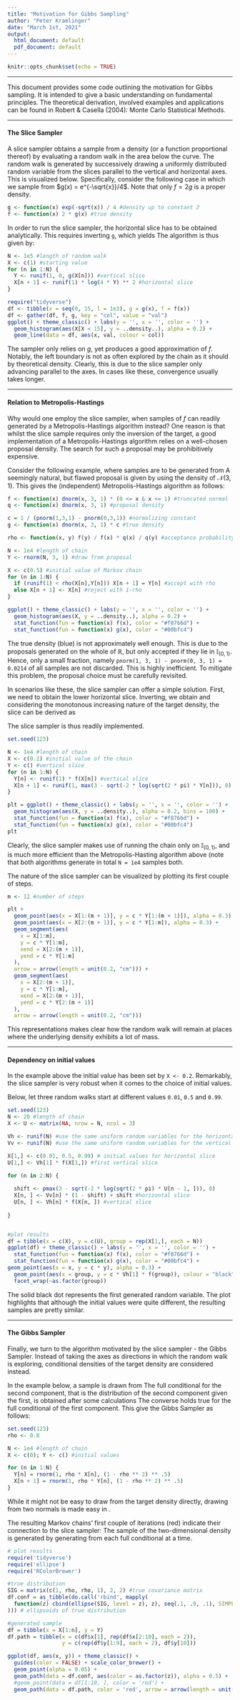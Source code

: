 ```yaml
---
title: "Motivation for Gibbs Sampling"
author: "Peter Kramlinger"
date: "March 1st, 2021"
output:
  html_document: default
  pdf_document: default
---
```


```r
knitr::opts_chunk$set(echo = TRUE)
```

***

This document provides some code outlining the motivation for Gibbs sampling. 
It is intended to give a basic understanding on fundamental principles. 
The theoretical derivation, involved examples and applications can be found in Robert \& Casella (2004): Monte Carlo Statistical Methods. 

***

#### The Slice Sampler

A slice sampler obtains a sample from a density (or a function proportional thereof) by evaluating a random walk in the area below the curve. 
The random walk is generated by successively drawing a uniformly distributed random variable from the slices parallel to the vertical and horizontal axes. 
This is visualized below. 
Specifically, consider the following case in which we sample from $g(x) = e^{-\sqrt{x}}/4$. 
Note that only $f = 2g$ is a proper density. 

```r

g <- function(x) exp(-sqrt(x)) / 4 #density up to constant 2 
f <- function(x) 2 * g(x) #true density

```

In order to run the slice sampler, the horizontal slice has to be obtained analytically. 
This requires inverting `g`, which yields
\begin{equation*}
  g^{-1}(y) = \ln(4y)^2.
\end{equation*}
The algorithm is thus given by: 

```r

N <- 1e5 #length of random walk
X <- c(1) #starting value
for (n in 1:N) {
  Y <- runif(1, 0, g(X[n])) #vertical slice
  X[n + 1] <- runif(1) * log(4 * Y) ** 2 #horizontal slice
}

require("tidyverse")
df <- tibble(x = seq(0, 15, l = 1e3), g = g(x), f = f(x))
df <- gather(df, f, g, key = "col", value = "val")
ggplot() + theme_classic() + labs(y = '', x = '', color = '') +
  geom_histogram(aes(X[X < 15], y = ..density..), alpha = 0.2) +
  geom_line(data = df, aes(x, val, colour = col))

```

The sampler only relies on $g$, yet produces a good approximation of $f$. 
Notably, the left boundary is not as often explored by the chain as it should by theoretical density. 
Clearly, this is due to the slice sampler only advancing parallel to the axes. 
In cases like these, convergence usually takes longer. 


***

#### Relation to Metropolis-Hastings 

Why would one employ the slice sampler, when samples of $f$ can readily generated by a Metropolis-Hastings algorithm instead?
One reason is that whilst the slice sample requires only the inversion of the target, a good implementation of a Metropolis-Hastings algorithm relies on a well-chosen proposal density. 
The search for such a proposal may be prohibitively expensive.  

Consider the following example, where samples are to be generated from 
\begin{equation*}
  \mathcal{N}(3,1)\cdot\mathbb{I}_{(0,1)}. 
\end{equation*}
A seemingly natural, but flawed proposal is given by using the density of $\mathcal{N(3,1)}$. 
This gives the (independent) Metropolis-Hastings algorithm as follows: 

```r


f <- function(x) dnorm(x, 3, 1) * (0 <= x & x <= 1) #truncated normal
q <- function(x) dnorm(x, 3, 1) #proposal density

c = 1 / (pnorm(1,3,1) - pnorm(0,3,1)) #normalizing constant
g <- function(x) dnorm(x, 3, 1) * c #true density

rho <- function(x, y) f(y) / f(x) * q(x) / q(y) #acceptance probability

N <- 1e4 #length of chain
Y <- rnorm(N, 3, 1) #draw from proposal 

X <- c(0.5) #initial value of Markov chain
for (n in 1:N) {
  if (runif(1) < rho(X[n],Y[n])) X[n + 1] = Y[n] #accept with rho
  else X[n + 1] <- X[n] #reject with 1-rho
}

ggplot() + theme_classic() + labs(y = '', x = '', color = '') +
  geom_histogram(aes(X, y = ..density..), alpha = 0.2) +
  stat_function(fun = function(x) f(x), color = "#f8766d") + 
  stat_function(fun = function(x) g(x), color = "#00bfc4")  


```

The true density (blue) is not approximately well enough. 
This is due to the proposals generated on the whole of $\mathbb{R}$, but only accepted if they lie in $\mathbb{I}_{(0,1)}$. 
Hence, only a small fraction, namely `pnorm(1, 3, 1) - pnorm(0, 3, 1) = 0.0214` of all samples are not discarded. 
This is highly inefficient. 
To mitigate this problem, the proposal choice must be carefully revisited. 

In scenarios like these, the slice sampler can offer a simple solution. 
First, we need to obtain the lower  horizontal slice. 
Inverting, we obtain
\begin{equation*}
  f^{-1}(y) = 3 \pm \sqrt{-2y\ln(\sqrt{2\pi})}, 
\end{equation*}
and considering the monotonous increasing nature of the target density, the slice can be derived as 
\begin{equation*}
  \left\{ 3 - \sqrt{-2y\ln(\sqrt{2\pi})}, 1 \right\}. 
\end{equation*}

The slice sampler is thus readily implemented.

```r

set.seed(123)

N <- 1e4 #length of chain
X <- c(0.2) #initial value of the chain
Y <- c() #vertical slice
for (n in 1:N) {
  Y[n] <- runif(1) * f(X[n]) #vertical slice
  X[n + 1] <- runif(1, max(3 - sqrt(-2 * log(sqrt(2 * pi) * Y[n])), 0), 1) #horiz. slice
}

plt = ggplot() + theme_classic() + labs(y = '', x = '', color = '') +
  geom_histogram(aes(X, y = ..density..), alpha = 0.2, bins = 100) +
  stat_function(fun = function(x) f(x), color = "#f8766d") + 
  stat_function(fun = function(x) g(x), color = "#00bfc4")  
plt

```

Clearly, the slice sampler makes use of running the chain only on $\mathbb{I}_{(0,1)}$, and is much more efficient than the Metropolis-Hasting algorithm above (note that both algorithms generate in total `N = 1e4` samples both. 

The nature of the slice sampler can be visualized by plotting its first couple of steps. 

```r
m <- 12 #number of steps

plt +
  geom_point(aes(x = X[1:(m + 1)], y = c * Y[1:(m + 1)]), alpha = 0.3) +
  geom_point(aes(x = X[2:(m + 1)], y = c * Y[1:m]), alpha = 0.3) +
  geom_segment(aes(
    x = X[1:m],
    y = c * Y[1:m],
    xend = X[2:(m + 1)],
    yend = c * Y[1:m]
  ),
  arrow = arrow(length = unit(0.2, "cm"))) +
  geom_segment(aes(
    x = X[2:(m + 1)],
    y = c * Y[1:m],
    xend = X[2:(m + 1)],
    yend = c * Y[2:(m + 1)]
  ),
  arrow = arrow(length = unit(0.2, "cm"))) 

```

This representations makes clear how the random walk will remain at places where the underlying density exhibits a lot of mass. 

***

#### Dependency on initial values

In the example above the initial value has been set by `X <- 0.2`. 
Remarkably, the slice sampler is very robust when it comes to the choice of initial values. 

Below, let three random walks start at different values `0.01`, `0.5` and `0.99`. 

```r

set.seed(123)
N <- 20 #length of chain
X <- U <- matrix(NA, nrow = N, ncol = 3)

Vh <- runif(N) #use the same uniform random variables for the horizontal slice 
Vv <- runif(N) #use the same uniform random variables for the vertical slice  

X[1,] <- c(0.01, 0.5, 0.99) # initial values for horizontal slice
U[1,] <- Vh[1] * f(X[1,]) #first vertical slice

for (n in 2:N) {
  
  shift <- pmax(3 - sqrt(-2 * log(sqrt(2 * pi) * U[n - 1, ])), 0)
  X[n, ] <- Vv[n] * (1 - shift) + shift #horizontal slice
  U[n, ] <- Vh[n] * f(X[n, ]) #vertical slice
  
}


#plot results
df = tibble(x = c(X), y = c(U), group = rep(X[1,], each = N))
ggplot(df) + theme_classic() + labs(y = '', x = '', color = '') +
  stat_function(fun = function(x) f(x), color = "#f8766d") + 
  stat_function(fun = function(x) g(x), color = "#00bfc4") + 
geom_point(aes(x = x, y = c * y), alpha = 0.3) +
  geom_point(aes(x = group, y = c * Vh[1] * f(group)), colour = "black", alpha = 0.3) + 
  facet_wrap(~as.factor(group))

```

The solid black dot represents the first generated random variable. 
The plot highlights that although the initial values were quite different, the resulting samples are pretty similar. 

***

#### The Gibbs Sampler

Finally, we turn to the algorithm motivated by the slice sampler - the Gibbs Sampler. 
Instead of taking the axes as directions in which the random walk is exploring, conditional densities of the target density are considered instead. 

In the example below, a sample is drawn from 
\begin{equation*}
  \mathcal{N}_2\left(0_2, \begin{pmatrix}1&\rho\\\rho&1\end{pmatrix}\right). 
\end{equation*}
The full conditional for the second component, that is the distribution of the second component given the first, is obtained after some calculations
\begin{equation*}
  Y_{n+1} | X_n = x_n \sim \mathcal{N}(\rho x_n, 1-\rho^2).
\end{equation*}
The converse holds true for the full conditional of the first component. 
This give the Gibbs Sampler as follows: 

```r

set.seed(123)
rho <- 0.8

N <- 1e4 #length of chain
X <- c(0); Y <- c() #initial values

for (n in 1:N) {
  Y[n] = rnorm(1, rho * X[n], (1 - rho ** 2) ** .5)
  X[n + 1] = rnorm(1, rho * Y[n], (1 - rho ** 2) ** .5)
}

```

While it might not be easy to draw from the target density directly, drawing from two normals is made easy in \texttt{R}. 

The resulting Markov chains' first couple of iterations (red) indicate their connection to the slice sampler: The sample of the two-dimensional density is generated by generating from each full conditional at a time. 

```r

# plot results
require('tidyverse')
require('ellipse')
require('RColorBrewer')

#true distribution
SIG = matrix(c(1, rho, rho, 1), 2, 2) #true covariance matrix
df.conf = as_tibble(do.call('rbind', mapply(
  function(z) cbind(ellipse(SIG, level = z), z), seq(.1, .9, .1), SIMPLIFY = F
))) # ellipsoids of true distribution

#generated sample
df = tibble(x = X[1:n], y = Y)
df.path = tibble(x = c(df$x[1], rep(df$x[2:10], each = 2)),
                 y = c(rep(df$y[1:9], each = 2), df$y[10]))

ggplot(df, aes(x, y)) + theme_classic() +
  guides(color = FALSE) + scale_color_brewer() + 
  geom_point(alpha = 0.05) +
  geom_path(data = df.conf, aes(color = as.factor(z)), alpha = 0.5) + 
  #geom_point(data = df[1:10, ], color = 'red') +
  geom_path(data = df.path, color = 'red', arrow = arrow(length = unit(0.1, "cm")))  


```
